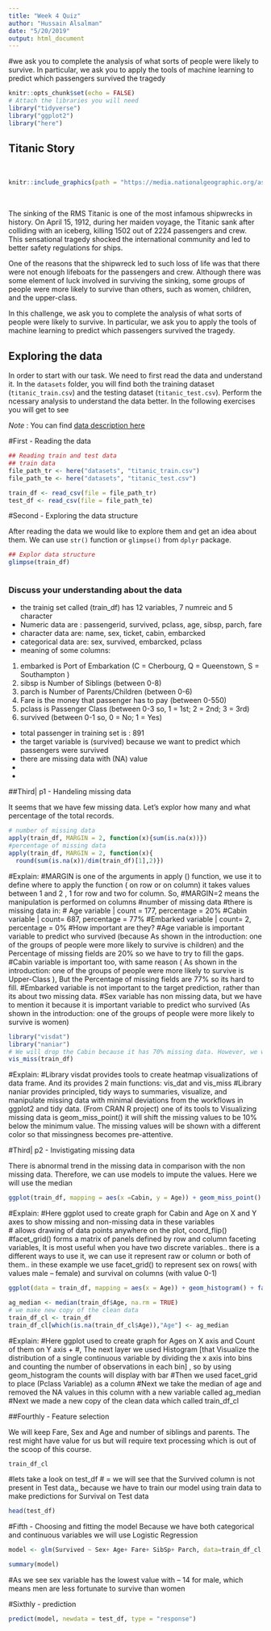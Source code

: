 ```yaml
---
title: "Week 4 Quiz"
author: "Hussain Alsalman"
date: "5/20/2019"
output: html_document
---
```

#we ask you to complete the analysis of what sorts of people were likely to survive. In particular, we ask you to apply the tools of machine learning to predict which passengers survived the tragedy

```r
knitr::opts_chunk$set(echo = FALSE)
# Attach the libraries you will need 
library("tidyverse")
library("ggplot2")
library("here")
```

## Titanic Story 

<br>

```r
knitr::include_graphics(path = "https://media.nationalgeographic.org/assets/photos/000/273/27302.jpg")
```

<br>

The sinking of the RMS Titanic is one of the most infamous shipwrecks in history.  On April 15, 1912, during her maiden voyage, the Titanic sank after colliding with an iceberg, killing 1502 out of 2224 passengers and crew. This sensational tragedy shocked the international community and led to better safety regulations for ships.

One of the reasons that the shipwreck led to such loss of life was that there were not enough lifeboats for the passengers and crew. Although there was some element of luck involved in surviving the sinking, some groups of people were more likely to survive than others, such as women, children, and the upper-class.

In this challenge, we ask you to complete the analysis of what sorts of people were likely to survive. In particular, we ask you to apply the tools of machine learning to predict which passengers survived the tragedy.

## Exploring the data 

In order to start with our task. We need to first read the data and understand it. In the `datasets` folder, you will find both the training dataset (`titanic_train.csv`) and the testing dataset (`titanic_test.csv`). Perform the ncessary analysis to understand the data better. In the following exercises you will get to see

*Note* : You can find [data description here](https://www.kaggle.com/c/titanic/data)

#First - Reading the data 

```r
## Reading train and test data 
## train data 
file_path_tr <- here("datasets", "titanic_train.csv")
file_path_te <- here("datasets", "titanic_test.csv")

train_df <- read_csv(file = file_path_tr)
test_df <- read_csv(file = file_path_te)
```

#Second - Exploring the data structure  

After reading the data we would like to explore them and get an idea about them. We can use `str()` function or `glimpse()` from `dplyr` package.

```r
## Explor data structure 
glimpse(train_df)



```


### Discuss your understanding about the data 

- the trainig set called (train_df) has 12 variables, 7 numreic and 5 character
- Numeric data are : passengerid, survived, pclass, age, sibsp, parch, fare
- character data are: name, sex, ticket, cabin, embarcked 
- categorical data are: sex, survived, embarcked, pclass
* meaning of some columns: 
1. embarked is Port of Embarkation (C = Cherbourg, Q = Queenstown, S = Southampton )
2. sibsp is Number of Siblings (between 0-8)
3. parch is Number of Parents/Children (between 0-6)
4. Fare is the money that passenger has to pay (between 0-550)
5. pclass is Passenger Class (between 0-3 so, 1 = 1st; 2 = 2nd; 3 = 3rd)
6. survived (between 0-1 so, 0 = No; 1 = Yes)

- total passenger in training set is : 891
- the target variable is (survived)  because we want to predict which passengers were survived 
- there are missing data with (NA) value 
- 
- 

##Third| p1 -  Handeling missing data

It seems that we have few missing data. Let's explor how many and what percentage of the total records.

```r
# number of missing data 
apply(train_df, MARGIN = 2, function(x){sum(is.na(x))})
#percentage of missing data 
apply(train_df, MARGIN = 2, function(x){
  round(sum(is.na(x))/dim(train_df)[1],2)})

```
#Explain: 
#MARGIN is one of the arguments in apply () function, we use it  to define where to apply the function ( on row or on column) it takes values between 1 and 2 , 1 for row and two for column. So,
#MARGIN=2 means the manipulation is performed on columns
#number of missing data 
#there is missing data in:
# Age variable           | count = 177, percentage = 20% 
#Cabin variable         | count= 687, percentage = 77% 
#Embarked variable | count= 2,     percentage = 0% 
#How important are they? 
#Age variable is important variable to predict who survived (because As shown in the introduction: one of the groups of people were more likely to survive is children) and the Percentage of missing fields are 20% so we have to try to fill the gaps. 
#Cabin variable is important too, with same reason ( As shown in the introduction: one of the groups of people were more likely to survive is Upper-Class ), But the Percentage of missing fields are 77% so its hard to fill. 
#Embarked variable is not important to the target prediction, rather than its about two missing data. 
#Sex variable has non missing data, but we have to mention it because it is important variable to predict who survived (As shown in the introduction: one of the groups of people were more likely to survive is women)  


```r
library("visdat")
library("naniar")
# We will drop the Cabin because it has 70% missing data. However, we would like to keep the Age. Therefore, we will try to impute the values with KNN method. 
vis_miss(train_df)


```

#Explain:
#Library visdat provides tools to create heatmap visualizations of data frame. And its  provides 2 main functions: vis_dat and vis_miss
#Library naniar provides principled, tidy ways to summaries, visualize, and manipulate missing data with minimal deviations from the workflows in ggplot2 and tidy data. (From CRAN R project) one of its tools to Visualizing missing data is geom_miss_point()  it will shift the missing values to be 10% below the minimum value. The missing values will be shown with a different color so that missingness becomes pre-attentive. 



#Third| p2 - Invistigating missing data 

There is abnormal trend in the missing data in comparison with the non missing data. Therefore, we can use models to impute the values. 
Here we will use the median

```r
ggplot(train_df, mapping = aes(x =Cabin, y = Age)) + geom_miss_point() + coord_flip() + facet_grid(Sex~Survived)
```
#Explain:
#Here ggplot used to create graph for Cabin and Age on X and Y axes to show missing and non-missing data in these variables  
# allows drawing of data points anywhere on the plot, coord_flip()
#facet_grid() forms a matrix of panels defined by row and column faceting variables, It is most useful when you have two discrete variables.. there is a different ways to use it, we can use it represent raw or column or both of them.. in these example we use facet_grid() to represent sex on rows( with values male – female) and survival on columns (with value 0-1)


```r

ggplot(data = train_df, mapping = aes(x = Age)) + geom_histogram() + facet_grid(.~Pclass)

ag_median <- median(train_df$Age, na.rm = TRUE)
# we make new copy of the clean data
train_df_cl <- train_df
train_df_cl[which(is.na(train_df_cl$Age)),"Age"] <- ag_median
```

#Explain:
#Here ggplot used to create graph for Ages on X axis and Count of them on Y axis +
#, The next layer we used Histogram [that Visualize the distribution of a single continuous variable by dividing the x axis into bins and counting the number of observations in each bin] , so by using geom_histogram the counts will display with bar
#Then we used facet_grid to place (Pclass Variable) as a column
#Next we take the median of age and removed the NA values in this column with a new variable called ag_median
#Next we made a new copy of the clean data which called train_df_cl




##Fourthly - Feature selection 

We will keep Fare, Sex and Age and number of siblings and parents. The rest might have value for us but will require text processing which is out of the scoop of this course. 

```r

train_df_cl

```


#lets take a look on test_df
# = we will see that the Survived column is not present in Test data,, because we have to train our model using train data to make predictions for Survival on Test data

```r

head(test_df)

```



#Fifth - Choosing and fitting the model 
Because we have both categorical and continuous variables we will use Logistic Regression

```r

model <- glm(Survived ~ Sex+ Age+ Fare+ SibSp+ Parch, data=train_df_cl,family=binomial )


```

```r
summary(model)

```
#As we see sex variable has the lowest value with – 14 for male, which means men are less fortunate to survive than women  




#Sixthly - prediction

```r
predict(model, newdata = test_df, type = "response")
                                  

```










